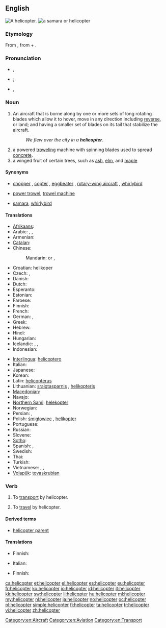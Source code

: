 ==English==
[[Image:Bell 206L3 (D-HASA).jpg|thumb|right|A helicopter.]]
[[File:Acer circinatum 9468.JPG|thumb|a [[samara]] or '''helicopter''']]

===Etymology===
From {{etyl|fr}} {{term|hélicoptère|lang=fr}}, from {{etyl|grc}} {{term|ἕλιξ||spiral|sc=polytonic|tr=helix|lang=grc}} + {{term|πτερόν|sc=polytonic|tr=pteron||wing|lang=grc}}.

===Pronunciation===
* {{a|AusE}} {{IPA|/ˈheliˌkoptə(ɹ)/}}, {{SAMPA|/"heli%kopt@(r\)/}}
* {{a|UK}} {{IPA|/ˈhɛl.iˌkɒp.tə(ɹ)/|/ˈhɛl.ɪˌkɒp.tə(ɹ)/}}; {{SAMPA|/"hEl.i%kQp.t@(r)/|/"hEl.I%kQp.t@(r)/}}
* {{a|US}} {{IPA|/ˈhɛlɨˌkɑptɚ/}}, {{SAMPA|/"hEl1%kApt@`/}}

===Noun===
{{en-noun}}

# An aircraft that is borne along by one or more sets of long rotating blades which allow it to hover, move in any direction including [[reverse]], or land; and having a smaller set of blades on its tail that stabilize the aircraft.
#: ''We flew over the city in a '''helicopter'''''.
# a powered [[trowel]]ing machine with spinning blades used to spread [[concrete]].
# a winged fruit of certain trees, such as [[ash]], [[elm]], and [[maple]]

====Synonyms====
* {{sense|aircraft}} [[chopper]] {{qualifier|informal}}, [[copter]] {{qualifier|informal}}, [[eggbeater]] {{qualifier|slang}}, [[rotary-wing aircraft]] {{qualifier|technical}}, [[whirlybird]] {{qualifier|slang}}
* {{sense|trowelling device}} [[power trowel]], [[trowel machine]]
* {{sense|winged fruit}} [[samara]], [[whirlybird]]

====Translations====
{{trans-top|aircraft}}
* [[Afrikaans]]: {{t-|af|helikopter|xs=Afrikaans}}
* Arabic: {{t|ar|طائرة عامودية|f|tr=Taa'ira 3amudíyya}}, {{t|ar|هليكوبتر|m|tr=hilikubtar}}, {{t|ar|حوامة|f|tr=Hawwaama}}
* Armenian: {{t-|hy|ուղղաթիռ|tr=uġġat'iṙ}}
* [[Catalan]]: {{t+|ca|helicòpter|m}}
* Chinese:
*: Mandarin: {{t-|cmn|直升機|sc=Hani}} or {{t-|cmn|直昇機|sc=Hani}}, {{t-|cmn|直升机|tr=zhíshēngjī|sc=Hani}}
* Croatian: helikoper {{m}}
* Czech: {{t-|cs|vrtulník|m}}, {{t-|cs|helikoptéra|f}}
* Danish: {{t+|da|helikopter}}
* Dutch: {{t+|nl|helikopter|m}}
* Esperanto: {{t-|eo|helikoptero|xs=Esperanto}}
* Estonian: {{t|et|helikopter}}
* Faroese: {{t|fo|tyrla|f}}
* Finnish: {{t+|fi|helikopteri}}
* French: {{t+|fr|hélicoptère|m}}
* German: {{t+|de|Helikopter|m}}, {{t+|de|Hubschrauber|m}}
* Greek: {{t+|el|ελικόπτερο|n|tr=elikóptero}}
* Hebrew: {{t+|he|מסוק|m|tr=masók}}
* Hindi: {{t|hi|हेलिकॉप्टर|tr=helikopttar|xs=Hindi}}
* Hungarian: {{t+|hu|helikopter}}
* Icelandic: {{t|is|þyrla|f}}, {{t|is|þyrilvængja|f}} {{qualifier|obsolete}}, {{t|is|kofti|m}} {{qualifier|obsolete}}
* Indonesian: {{t-|id|helikopter|xs=Indonesian}}
{{trans-mid}}
* [[Interlingua]]: [[helicoptero]]
* Italian: {{t+|it|elicottero|m}}
* Japanese: {{t-|ja|ヘリコプター|tr=herikoputā}}
* Korean: {{t+|ko|헬리콥터|tr=helikopteo|sc=Hang}}
* Latin: [[helicopterus]] {{m}}
* Lithuanian: [[sraigtasparnis]] {{m}}, {{qualifier|rare}} [[helikopteris]] {{m}}
* [[Macedonian]]: {{t-|mk|хеликоптер|m|tr=helikópter}}
* Navajo: {{tø|nv|bikááʼ náʼoobałí}}
* [[Northern Sami]]: [[helekopter]]
* Norwegian: {{t+|no|helikopter|n}}
* Persian: {{t+|fa|بالگرد|tr=bâlgard|xs=Persian}}, {{t|fa||tr=helikópter|xs=Persian}}
* Polish: [[śmigłowiec]] {{m}}, [[helikopter]] {{m}}
* Portuguese: {{t+|pt|helicóptero|m}}
* Russian: {{t+|ru|вертолёт|m|tr=vertoljót}}
* Slovene: {{t-|sl|helikopter|m}}
* [[Sotho]]: {{t|st|helikopotare|xs=Sotho}}
* Spanish: {{t+|es|helicóptero|m}}, {{t+|es|autogiro|m}}
* Swedish: {{t+|sv|helikopter|c}}
* Thai: {{t|th|เฮลิคอบเตอ |c|tr=helikhoptoe}}
* Turkish: {{t-|tr|helikopter}}
* Vietnamese: {{t-|vi|máy bay lên thẳng|xs=Vietnamese}}, {{t-|vi|máy bay trực thăng|xs=Vietnamese}}, {{t+|vi|trực thăng|xs=Vietnamese}}
* [[Volapük]]: [[tovaskrubian]]
{{trans-bottom}}

{{trans-top|machine for spreading concrete}}
{{trans-mid}}
{{trans-bottom}}

===Verb===
{{en-verb}}

# {{transitive}} To [[transport]] by helicopter.
# {{intransitive}} To [[travel]] by helicopter.

====Derived terms====
* [[helicopter parent]]

====Translations====
{{trans-top|to transport by helicopter}}
* Finnish: {{t+|fi|kuljettaa}} {{t+|fi|helikopteri|alt=helikopterilla}}
{{trans-mid}}
* Italian: {{t|it|elitrasportare}}
{{trans-bottom}}

{{trans-top|to travel by helicopter}}
* Finnish: {{t+|fi|matkustaa}} {{t+|fi|helikopteri|alt=helikopterilla}}
{{trans-mid}}
{{trans-bottom}}

[[Category:en:Aircraft]]
[[Category:en:Aviation]]
[[Category:en:Transport]]

[[ca:helicopter]]
[[et:helicopter]]
[[el:helicopter]]
[[es:helicopter]]
[[eu:helicopter]]
[[fr:helicopter]]
[[ko:helicopter]]
[[io:helicopter]]
[[id:helicopter]]
[[it:helicopter]]
[[kk:helicopter]]
[[sw:helicopter]]
[[li:helicopter]]
[[hu:helicopter]]
[[ml:helicopter]]
[[my:helicopter]]
[[nl:helicopter]]
[[ja:helicopter]]
[[no:helicopter]]
[[oc:helicopter]]
[[pl:helicopter]]
[[simple:helicopter]]
[[fi:helicopter]]
[[ta:helicopter]]
[[tr:helicopter]]
[[vi:helicopter]]
[[zh:helicopter]]